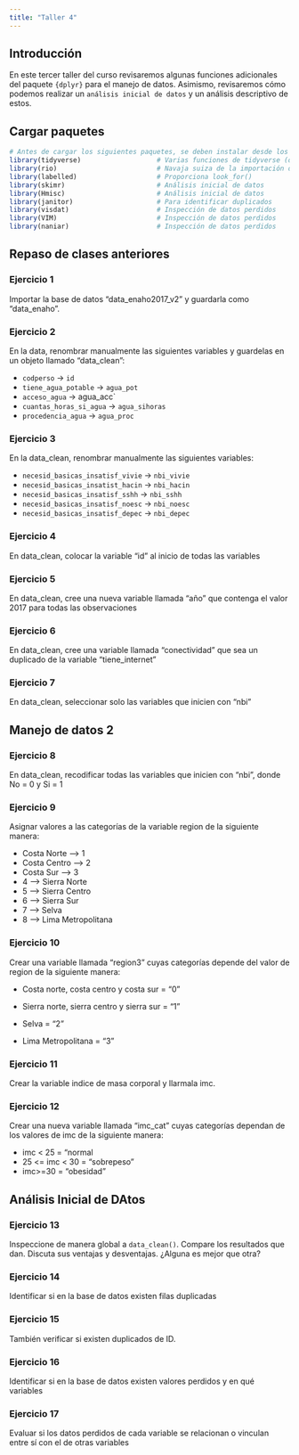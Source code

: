 ```yaml
---
title: "Taller 4"
---
```


## Introducción

En este tercer taller del curso revisaremos algunas funciones adicionales del paquete `{dplyr}` para el manejo de datos. Asimismo, revisaremos cómo podemos realizar un `análisis inicial de datos` y un análisis descriptivo de estos.

## Cargar paquetes

```r
# Antes de cargar los siguientes paquetes, se deben instalar desde los paquetes.
library(tidyverse)                   # Varias funciones de tidyverse (dplyr, ggplot2, etc.)
library(rio)                         # Navaja suiza de la importación de datos 
library(labelled)                    # Proporciona look_for()
library(skimr)                       # Análisis inicial de datos
library(Hmisc)                       # Análisis inicial de datos
library(janitor)                     # Para identificar duplicados
library(visdat)                      # Inspección de datos perdidos
library(VIM)                         # Inspección de datos perdidos
library(naniar)                      # Inspección de datos perdidos
```

## Repaso de clases anteriores

### Ejercicio 1

Importar la base de datos "data_enaho2017_v2" y guardarla como "data_enaho". 



### Ejercicio 2

En la data, renombrar manualmente las siguientes variables y guardelas en un objeto llamado "data_clean":

- `codperso` $\rightarrow$ `id`
- `tiene_agua_potable` $\rightarrow$ `agua_pot`
- `acceso_agua` $\rightarrow$  agua_acc`
- `cuantas_horas_si_agua` $\rightarrow$ `agua_sihoras`
- `procedencia_agua` $\rightarrow$ `agua_proc`



### Ejercicio 3

En la data_clean, renombrar manualmente las siguientes variables:

- `necesid_basicas_insatisf_vivie` $\rightarrow$ `nbi_vivie`
- `necesid_basicas_insatist_hacin` $\rightarrow$ `nbi_hacin`
- `necesid_basicas_insatisf_sshh` $\rightarrow$ `nbi_sshh`
- `necesid_basicas_insatisf_noesc`  $\rightarrow$ `nbi_noesc`
- `necesid_basicas_insatisf_depec` $\rightarrow$ `nbi_depec`



### Ejercicio 4

En data_clean, colocar la variable "id" al inicio de todas las variables 



### Ejercicio 5

En data_clean, cree una nueva variable llamada "año" que contenga el valor 2017 para todas las observaciones



### Ejercicio 6

En data_clean, cree una variable llamada "conectividad" que sea un duplicado de la variable "tiene_internet"



### Ejercicio 7

En data_clean, seleccionar solo las variables que inicien con "nbi"



## Manejo de datos 2

### Ejercicio 8

En data_clean, recodificar todas las variables que inicien con "nbi", donde No = 0 y Si = 1



### Ejercicio 9

Asignar valores a las categorías de la variable region de la siguiente manera:

- Costa Norte --> 1
- Costa Centro --> 2
- Costa Sur  --> 3
- 4 --> Sierra Norte
- 5 --> Sierra Centro
- 6 --> Sierra Sur
- 7 --> Selva
- 8 --> Lima Metropolitana



### Ejercicio 10

Crear una variable llamada "region3" cuyas categorías depende del valor de region de la siguiente manera:

- Costa norte, costa centro y costa sur = "0"

- Sierra norte, sierra centro y sierra sur = "1"

- Selva = "2"

- Lima Metropolitana = "3"



### Ejercicio 11

Crear la variable indice de masa corporal y llarmala imc. 



### Ejercicio 12

Crear una nueva variable llamada "imc_cat" cuyas categorías dependan de los valores de imc de la siguiente manera:

- imc < 25 = "normal
- 25 <= imc < 30 = "sobrepeso"
- imc>=30 = "obesidad"



## Análisis Inicial de DAtos

### Ejercicio 13

Inspeccione de manera global a `data_clean()`. Compare los resultados que dan. Discuta sus ventajas y desventajas. ¿Alguna es mejor que otra?



### Ejercicio 14

Identificar si en la base de datos existen filas duplicadas



### Ejercicio 15

También verificar si existen duplicados de ID.



### Ejercicio 16

Identificar si en la base de datos existen valores perdidos y en qué variables



### Ejercicio 17

Evaluar si los datos perdidos de cada variable se relacionan o vinculan entre sí con el de otras variables


